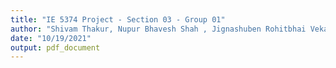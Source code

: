 ---
title: "IE 5374 Project - Section 03 - Group 01"
author: "Shivam Thakur, Nupur Bhavesh Shah , Jignashuben Rohitbhai Vekariya"
date: "10/19/2021"
output: pdf_document
---

